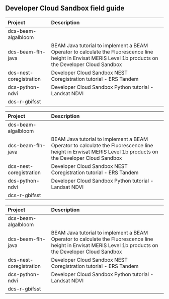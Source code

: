 ## Developer Cloud Sandbox field guide
<table>
 <thead>
  <tr>
   <th align="left"> Project </th>
   <th align="left"> Description </th>
  </tr>
 </thead>
<tbody>
  <tr>
   <td align="left"> dcs-beam-algalbloom </td>
   <td align="left">  </td>
  </tr>
  <tr>
   <td align="left"> dcs-beam-flh-java </td>
   <td align="left"> BEAM Java tutorial to implement a BEAM Operator to calculate the Fluorescence line height in Envisat MERIS Level 1b products on the Developer Cloud Sandbox </td>
  </tr>
  <tr>
   <td align="left"> dcs-nest-coregistration </td>
   <td align="left"> Developer Cloud Sandbox NEST Coregistration tutorial - ERS Tandem </td>
  </tr>
  <tr>
   <td align="left"> dcs-python-ndvi </td>
   <td align="left"> Developer Cloud Sandbox Python tutorial - Landsat NDVI </td>
  </tr>
  <tr>
   <td align="left"> dcs-r-gbifsst </td>
   <td align="left">  </td>
  </tr>
</tbody>
</table>
<table>
 <thead>
  <tr>
   <th align="left"> Project </th>
   <th align="left"> Description </th>
  </tr>
 </thead>
<tbody>
  <tr>
   <td align="left"> dcs-beam-algalbloom </td>
   <td align="left">  </td>
  </tr>
  <tr>
   <td align="left"> dcs-beam-flh-java </td>
   <td align="left"> BEAM Java tutorial to implement a BEAM Operator to calculate the Fluorescence line height in Envisat MERIS Level 1b products on the Developer Cloud Sandbox </td>
  </tr>
  <tr>
   <td align="left"> dcs-nest-coregistration </td>
   <td align="left"> Developer Cloud Sandbox NEST Coregistration tutorial - ERS Tandem </td>
  </tr>
  <tr>
   <td align="left"> dcs-python-ndvi </td>
   <td align="left"> Developer Cloud Sandbox Python tutorial - Landsat NDVI </td>
  </tr>
  <tr>
   <td align="left"> dcs-r-gbifsst </td>
   <td align="left">  </td>
  </tr>
</tbody>
</table>
<table>
 <thead>
  <tr>
   <th align="left"> Project </th>
   <th align="left"> Description </th>
  </tr>
 </thead>
<tbody>
  <tr>
   <td align="left"> dcs-beam-algalbloom </td>
   <td align="left">  </td>
  </tr>
  <tr>
   <td align="left"> dcs-beam-flh-java </td>
   <td align="left"> BEAM Java tutorial to implement a BEAM Operator to calculate the Fluorescence line height in Envisat MERIS Level 1b products on the Developer Cloud Sandbox </td>
  </tr>
  <tr>
   <td align="left"> dcs-nest-coregistration </td>
   <td align="left"> Developer Cloud Sandbox NEST Coregistration tutorial - ERS Tandem </td>
  </tr>
  <tr>
   <td align="left"> dcs-python-ndvi </td>
   <td align="left"> Developer Cloud Sandbox Python tutorial - Landsat NDVI </td>
  </tr>
  <tr>
   <td align="left"> dcs-r-gbifsst </td>
   <td align="left">  </td>
  </tr>
</tbody>
</table>
